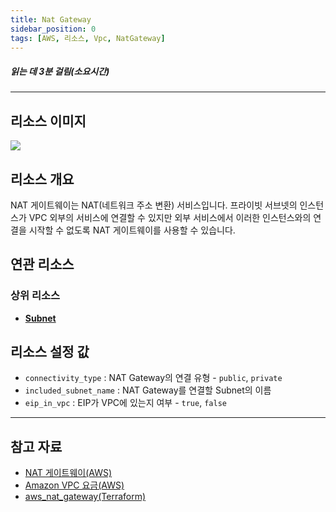 ```yaml
---
title: Nat Gateway
sidebar_position: 0
tags: [AWS, 리소스, Vpc, NatGateway]
---
```





##### 읽는 데 3분 걸림(소요시간)

---

## 리소스 이미지

<img src={icon} />

## 리소스 개요

NAT 게이트웨이는 NAT(네트워크 주소 변환) 서비스입니다. 프라이빗 서브넷의 인스턴스가 VPC 외부의 서비스에 연결할 수 있지만 외부 서비스에서 이러한 인스턴스와의 연결을 시작할 수 없도록 NAT 게이트웨이를 사용할 수 있습니다.

## 연관 리소스

### 상위 리소스

-   [**Subnet**](https://docs.cstudio.app/docs/resource/aws/Vpc/Subnet)

## 리소스 설정 값

-   `connectivity_type` : NAT Gateway의 연결 유형 - `public`, `private`
-   `included_subnet_name` : NAT Gateway를 연결할 Subnet의 이름
-   `eip_in_vpc` : EIP가 VPC에 있는지 여부 - `true`, `false`

---

## 참고 자료

-   [NAT 게이트웨이(AWS)](https://docs.aws.amazon.com/ko_kr/vpc/latest/userguide/vpc-nat-gateway.html)
-   [Amazon VPC 요금(AWS)](https://aws.amazon.com/ko/vpc/pricing/)
-   [aws_nat_gateway(Terraform)](https://registry.terraform.io/providers/hashicorp/aws/latest/docs/resources/nat_gateway)
